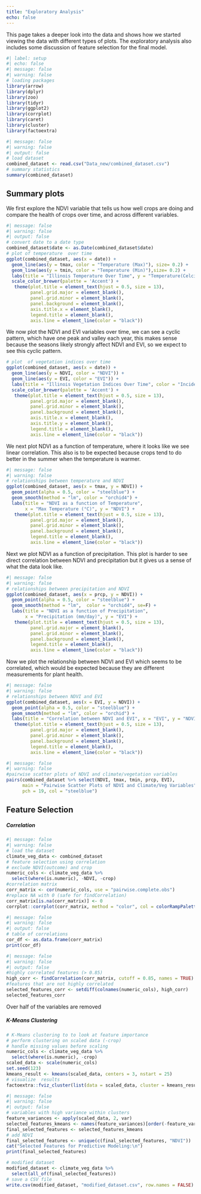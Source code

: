 ```yaml
---
title: "Exploratory Analysis"
echo: false
---
```


This page takes a deeper look into the data and shows how we started viewing the data with different types of plots. The exploratory analysis also includes some discussion of feature selection for the final model. 


```r
#| label: setup
#| echo: false
#| message: false
#| warning: false
# loading packages
library(arrow)
library(dplyr)
library(zoo)
library(tidyr)
library(ggplot2)
library(corrplot)
library(caret)
library(cluster)
library(factoextra)
```

```r
#| message: false
#| warning: false
#| output: false
# load dataset
combined_dataset <- read.csv("Data_new/combined_dataset.csv")
# summary statistics
summary(combined_dataset)
```

## Summary plots

We first explore the NDVI variable that tells us how well crops are doing and compare the health of crops over time, and across different variables. 

```r
#| message: false
#| warning: false
#| output: false
# convert date to a date type 
combined_dataset$date <- as.Date(combined_dataset$date)
# plot of temperature  over time
ggplot(combined_dataset, aes(x = date)) +
  geom_line(aes(y = tmax, color = "Temperature (Max)"), size= 0.2) +
  geom_line(aes(y = tmin, color = "Temperature (Min)"),size= 0.2) +
  labs(title = "Illinois Temperature Over Time", y = "Temperature(Celcius)") +
  scale_color_brewer(palette = 'Accent') +
   theme(plot.title = element_text(hjust = 0.5, size = 13),
         panel.grid.major = element_blank(),
         panel.grid.minor = element_blank(),
         panel.background = element_blank(),
         axis.title.x = element_blank(),
         legend.title = element_blank(),
         axis.line = element_line(color = "black"))
```
We now plot the NDVI and EVI variables over time, we can see a cyclic pattern, which have one peak and valley each year, this makes sense because the seasons likely strongly affect NDVI and EVI, so we expect to see this cyclic pattern. 

```r
# plot  of vegetation indices over time
ggplot(combined_dataset, aes(x = date)) +
  geom_line(aes(y = NDVI, color = "NDVI")) +
  geom_line(aes(y = EVI, color = "EVI")) +
  labs(title = "Illinois Vegetation Indices Over Time", color = "Incides") +
  scale_color_brewer(palette = 'Accent') +
   theme(plot.title = element_text(hjust = 0.5, size = 13),
         panel.grid.major = element_blank(),
         panel.grid.minor = element_blank(),
         panel.background = element_blank(),
         axis.title.x = element_blank(),
         axis.title.y = element_blank(),
         legend.title = element_blank(),
         axis.line = element_line(color = "black"))

```
We next plot NDVI as a function of temperature, where it looks like we see linear correlation. This also is to be expected because crops tend to do better in the summer when the temperature is warmer. 

```r
#| message: false
#| warning: false
# relationships between temperature and NDVI
ggplot(combined_dataset, aes(x = tmax, y = NDVI)) +
  geom_point(alpha = 0.5, color = "steelblue") +
  geom_smooth(method = "lm", color = "orchid4") +
  labs(title = "NDVI as a function of Temperature",
       x = "Max Temperature (°C)", y = "NDVI") +
   theme(plot.title = element_text(hjust = 0.5, size = 13),
         panel.grid.major = element_blank(),
         panel.grid.minor = element_blank(),
         panel.background = element_blank(),
         legend.title = element_blank(),
         axis.line = element_line(color = "black"))

```
Next we plot NDVI as a function of precipitation. This plot is harder to see direct correlation between NDVI and precipitation but it gives us a sense of what the data look like.

```r
#| message: false
#| warning: false
# relationships between precipitation and NDVI
ggplot(combined_dataset, aes(x = prcp, y = NDVI)) +
  geom_point(alpha = 0.5, color = "steelblue") +
  geom_smooth(method = "lm",  color = "orchid4", se=F) +
  labs(title = "NDVI as a function of Precipitation",
       x = "Precipitation (mm/day)", y = "EVI") +
   theme(plot.title = element_text(hjust = 0.5, size = 13),
         panel.grid.major = element_blank(),
         panel.grid.minor = element_blank(),
         panel.background = element_blank(),
         legend.title = element_blank(),
         axis.line = element_line(color = "black"))

```
Now we plot the relationship between NDVI and EVI which seems to be correlated, which would be expected because they are different measurements for plant health. 

```r
#| message: false
#| warning: false
# relationships between NDVI and EVI
ggplot(combined_dataset, aes(x = EVI, y = NDVI)) +
  geom_point(alpha = 0.5, color = "steelblue") +
  geom_smooth(method = "lm", color = "orchid") +
  labs(title = "Correlation between NDVI and EVI", x = "EVI", y = "NDVI") +
   theme(plot.title = element_text(hjust = 0.5, size = 13),
         panel.grid.major = element_blank(),
         panel.grid.minor = element_blank(),
         panel.background = element_blank(),
         legend.title = element_blank(),
         axis.line = element_line(color = "black"))
```


```r
#| message: false
#| warning: false
#pairwise scatter plots of NDVI and climate/vegetation variables
pairs(combined_dataset %>% select(NDVI, tmax, tmin, prcp, EVI), 
      main = "Pairwise Scatter Plots of NDVI and Climate/Veg Variables", 
      pch = 19, col = "steelblue")
```

## Feature Selection

##### Correlation

```r
#| message: false
#| warning: false
# load the dataset
climate_veg_data <- combined_dataset 
# feature selection using correlation
# exclude NDVI(outcome) and crop 
numeric_cols <- climate_veg_data %>%
  select(where(is.numeric), -NDVI, -crop) 
#correlation matrix
corr_matrix <- cor(numeric_cols, use = "pairwise.complete.obs")
#replace NA with 0 (safe for findCorrelation)
corr_matrix[is.na(corr_matrix)] <- 0
corrplot::corrplot(corr_matrix, method = "color", col = colorRampPalette(c("white", "steelblue"))(200))

```

```r
#| message: false
#| warning: false
#| output: false
# table of correlations
cor_df <- as.data.frame(corr_matrix)
print(cor_df)
```

```r
#| message: false
#| warning: false
#| output: false
#highly correlated features (> 0.85)
high_corr <- findCorrelation(corr_matrix, cutoff = 0.85, names = TRUE)
#features that are not highly correlated
selected_features_corr <- setdiff(colnames(numeric_cols), high_corr)
selected_features_corr
```

Over half of the variables are removed

##### K-Means Clustering

```r
# K-Means clustering to to look at feature importance
# perform clustering on scaled data (-crop)
# handle missing values before scaling
numeric_cols <- climate_veg_data %>%
  select(where(is.numeric), -crop) 
scaled_data <- scale(numeric_cols)
set.seed(123) 
kmeans_result <- kmeans(scaled_data, centers = 3, nstart = 25)
# visualize  results
factoextra::fviz_cluster(list(data = scaled_data, cluster = kmeans_result$cluster))

```

```r
#| message: false
#| warning: false
#| output: false
# variables with high variance within clusters
feature_variances <- apply(scaled_data, 2, var)
selected_features_kmeans <- names(feature_variances)[order(-feature_variances)[1:15]]  # can adust this number
final_selected_features <- selected_features_kmeans
# add NDVI 
final_selected_features <- unique(c(final_selected_features, "NDVI"))
cat("Selected Features for Predictive Modeling:\n")
print(final_selected_features)
```

```r
# modified dataset
modified_dataset <- climate_veg_data %>%
  select(all_of(final_selected_features))  
# save a CSV file
write.csv(modified_dataset, "modified_dataset.csv", row.names = FALSE)

```
